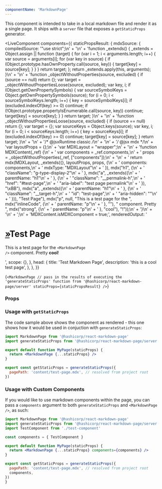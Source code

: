 ```yaml
---
componentName: 'MarkdownPage'
---
```


This component is intended to take in a local markdown file and render it as a single page. It ships with a `server` file that exposes a `getStaticProps` generator.

<LiveComponent
  components={{
    staticPropsResult: {
      mdxSource: {
        compiledSource:
          '"use strict";\n' +
          '\n' +
          'function _extends() { _extends = Object.assign || function (target) { for (var i = 1; i < arguments.length; i++) { var source = arguments[i]; for (var key in source) { if (Object.prototype.hasOwnProperty.call(source, key)) { target[key] = source[key]; } } } return target; }; return _extends.apply(this, arguments); }\n' +
          '\n' +
          'function _objectWithoutProperties(source, excluded) { if (source == null) return {}; var target = _objectWithoutPropertiesLoose(source, excluded); var key, i; if (Object.getOwnPropertySymbols) { var sourceSymbolKeys = Object.getOwnPropertySymbols(source); for (i = 0; i < sourceSymbolKeys.length; i++) { key = sourceSymbolKeys[i]; if (excluded.indexOf(key) >= 0) continue; if (!Object.prototype.propertyIsEnumerable.call(source, key)) continue; target[key] = source[key]; } } return target; }\n' +
          '\n' +
          'function _objectWithoutPropertiesLoose(source, excluded) { if (source == null) return {}; var target = {}; var sourceKeys = Object.keys(source); var key, i; for (i = 0; i < sourceKeys.length; i++) { key = sourceKeys[i]; if (excluded.indexOf(key) >= 0) continue; target[key] = source[key]; } return target; }\n' +
          '\n' +
          '/* @jsxRuntime classic */\n' +
          '\n' +
          '/* @jsx mdx */\n' +
          'var layoutProps = {};\n' +
          'var MDXLayout = "wrapper";\n' +
          '\n' +
          'function MDXContent(_ref) {\n' +
          '  var components = _ref.components,\n' +
          '      props = _objectWithoutProperties(_ref, ["components"]);\n' +
          '\n' +
          '  return mdx(MDXLayout, _extends({}, layoutProps, props, {\n' +
          '    components: components,\n' +
          '    mdxType: "MDXLayout"\n' +
          '  }), mdx("h1", {\n' +
          '    "className": "g-type-display-2"\n' +
          '  }, mdx("a", _extends({\n' +
          '    parentName: "h1"\n' +
          '  }, {\n' +
          '    "className": "__permalink-h",\n' +
          '    "href": "#test-page",\n' +
          '    "aria-label": "test page permalink"\n' +
          '  }), "\\xBB"), mdx("a", _extends({\n' +
          '    parentName: "h1"\n' +
          '  }, {\n' +
          '    "className": "__target-h",\n' +
          '    "id": "test-page",\n' +
          '    "aria-hidden": ""\n' +
          '  })), "Test Page"), mdx("p", null, "This is a test page for the ", mdx("inlineCode", {\n' +
          '    parentName: "p"\n' +
          '  }, "<MarkdownPage />"), " component. Pretty ", mdx("strong", {\n' +
          '    parentName: "p"\n' +
          '  }, "cool"), "!"));\n' +
          '}\n' +
          '\n' +
          ';\n' +
          'MDXContent.isMDXComponent = true;',
        renderedOutput:
          '<h1 class="g-type-display-2"><a class="__permalink-h" href="#test-page" aria-label="test page permalink">»</a><a class="__target-h" id="test-page" aria-hidden=""></a>Test Page</h1><p>This is a test page for the <code>&lt;MarkdownPage /&gt;</code> component. Pretty <strong>cool</strong>!</p>',
        scope: {},
      },
      head: {
        title: 'Test Markdown Page',
        description: 'this is a cool test page',
      },
    },
  }}
>
{`<MarkdownPage
    // pass in the results of executing the 'generateStaticProps' function from '@hashicorp/react-markdown-page/server'
    staticProps={staticPropsResult}
/>`}
</LiveComponent>

### Props

<PropsTable props={componentProps} />

### Usage with `getStaticProps`

The code sample above shows the component as rendered - this one shows how it would be used in conjuction with `generateStaticProps`:

```jsx
import MarkdownPage from '@hashicorp/react-markdown-page'
import generateStaticProps from '@hashicorp/react-markdown-page/server'

export default function MyPage(staticProps) {
  return <MarkdownPage {...staticProps} />
}

export const getStaticProps = generateStaticProps({
  pagePath: 'content/test-page.mdx', // resolved from project root
})
```

### Usage with Custom Components

If you would like to use markdown components within the page, you can pass a `components` argument to both `generateStaticProps` and `<MarkdownPage />`, as such:

```jsx
import MarkdownPage from '@hashicorp/react-markdown-page'
import generateStaticProps from '@hashicorp/react-markdown-page/server'
import TestComponent from './test-component'

const components = { TestComponent }

export default function MyPage(staticProps) {
  return <MarkdownPage {...staticProps} components={components} />
}

export const getStaticProps = generateStaticProps({
  pagePath: 'content/test-page.mdx', // resolved from project root
  components,
})
}
```

<UsageDetails packageJson={packageJson} />
